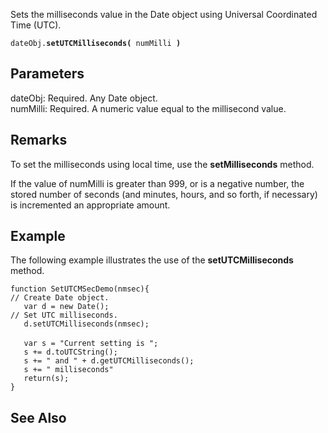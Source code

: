 Sets the milliseconds value in the Date object using Universal Coordinated Time (UTC).

 dateObj.'''setUTCMilliseconds(''' numMilli ''')''' 
==Parameters==
; dateObj: Required. Any Date object.
; numMilli: Required. A numeric value equal to the millisecond value.

==Remarks==
To set the milliseconds using local time, use the '''setMilliseconds''' method.

If the value of numMilli is greater than 999, or is a negative number, the stored number of seconds (and minutes, hours, and so forth, if necessary) is incremented an appropriate amount.


==Example==
The following example illustrates the use of the '''setUTCMilliseconds''' method.

 function SetUTCMSecDemo(nmsec){   
 // Create Date object.
    var d = new Date();           
 // Set UTC milliseconds.
    d.setUTCMilliseconds(nmsec);  
 
    var s = "Current setting is ";
    s += d.toUTCString();
    s += " and " + d.getUTCMilliseconds();
    s += " milliseconds"
    return(s);
 }

==See Also==

              

              

              
